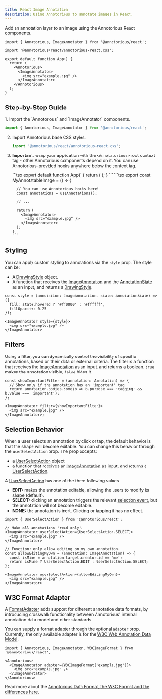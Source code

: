 ```yaml
---
title: React Image Annotation
description: Using Annotorious to annotate images in React.
---
```


Add an annotation layer to an image using the Annotorious React components. 

```tsx
import { Annotorious, ImageAnnotator } from '@annotorious/react';

import '@annotorious/react/annotorious-react.css';

export default function App() {
  return (
    <Annotorious>
      <ImageAnnotator>
        <img src="example.jpg" />
      </ImageAnnotator>
    </Annotorious>
  );
}
```

## Step-by-Step Guide

<Steps>
1. Import the `Annotorious` and `ImageAnnotator` components.

   ```ts
   import { Annotorious, ImageAnnotator } from '@annotorious/react';
   ```

2. Import Annotorious base CSS styles.

   ```ts
   import '@annotorious/react/annotorious-react.css';
   ```

3. __Important:__ wrap your application with the `<Annotatorious>` root context tag -
   other Annotorious components depend on it. You can use Annotorious-provided hooks 
   anywhere below the context tag.

   <Tabs>
     <TabItem label="App.tsx">
       ```tsx
       export default function App() {
         return (
           <Annotorious>
             <MyAnnotatableImage />
           </Annotorious>
         );
       }
       ```
     </TabItem>
     
     <TabItem label="MyAnnotatableImage.tsx">
       ```tsx
       export const MyAnnotatableImage = () => {

         // You can use Annotorious hooks here!
         const annotations = useAnnotations();

         // ...

         return (
           <ImageAnnotator>
             <img src="example.jpg" />
           </ImageAnnotator>
         );
       }
       ```
     </TabItem>
   </Tabs>
</Steps>

## Styling

You can apply custom styling to annotations via the `style` prop. The style can 
be:
- A [DrawingStyle](/api-reference/drawing-style) object.
- A function that receives the [ImageAnnotation](/api-reference/image-annotation) and
  the [AnnotationState](/api-reference/annotation-state) as an input, and returns
  a [DrawingStyle](/api-reference/drawing-style).

```tsx
const style = (annotation: ImageAnnotation, state: AnnotationState) => ({
  fill: state.hovered ? '#ff0000' : '#ffffff',
  fillOpacity: 0.25
});

<ImageAnnotator style={style}>
  <img src="example.jpg" />
</ImageAnnotator>
```

## Filters

Using a filter, you can dynamically control the visibility of specific annotations,
based on their data or external criteria. The filter is a function that receives 
the [ImageAnnotation](/api-reference/image-annotation) as an input, and returns a boolean. 
`true` makes the annotation visible, `false` hides it.

```tsx
const showImportantFilter = (annotation: Annotation) => {
  // Show only if the annotation has an 'important' tag
  return annotation.bodies.some(b => b.purpose === 'tagging' && b.value === 'important');
};

<ImageAnnotator filter={showImportantFilter}>
  <img src="example.jpg" />
</ImageAnnotator>;
```

## Selection Behavior

When a user selects an annotation by click or tap, the default behavior is 
that the shape will become editable. You can change this behavior through 
the `userSelectAction` prop. The prop accepts:

- a [UserSelectAction](/api-reference/selection/#userselectaction) object.
- a function that receives an [ImageAnnotation](/api-reference/image-annotation) as
  input, and returns a [UserSelectAction](/api-reference/selection/#userselectaction).

A [UserSelectAction](/api-reference/selection/#userselectaction) has one of the three
following values.

- __EDIT:__ makes the annotation editable, allowing the users to modify its shape (default).
- __SELECT:__ clicking an annotation triggers the relevant [selection event](/api-reference/events/#selectionchanged),
  but the annotation will not become editable.
- __NONE:__ the annotation is inert. Clicking or tapping it has no effect.

```tsx
import { UserSelectAction } from '@annotorious/react'; 

// Make all annotations 'read-only'.
<ImageAnnotator userSelectAction={UserSelectAction.SELECT}>
  <img src="example.jpg" />
</ImageAnnotator>

// Function: only allow editing on my own annotation.
const allowEditingMyOwn = (annotation: ImageAnnotation) => {
  const isMine = annotation.target.creator.id == 'me';
  return isMine ? UserSelectAction.EDIT : UserSelectAction.SELECT;
};

<ImageAnnotator userSelectAction={allowEditingMyOwn}>
  <img src="example.jpg" />
</ImageAnnotator>
```

## W3C Format Adapter

A [FormatAdapter](/api-reference/format-adapter/) adds support for 
different annotation data formats, by introducing crosswalk functionality 
between Annotorious' internal annotation data model and other standards. 

You can supply a format adapter through the optional `adapter` prop.
Currently, the only available adapter is for the 
[W3C Web Annotation Data Model](https://www.w3.org/TR/annotation-model/).

```tsx
import { Annotorious, ImageAnnotator, W3CImageFormat } from '@annotorious/react';

<Annotorious>
  <ImageAnnotator adapter={W3CImageFormat('example.jpg')}>
    <img src="example.jpg" />
  </ImageAnnotator>
</Annotorious>

```

Read more about the [Annotorious Data Format, the W3C Format and the differences here](/guides/data-model/).




